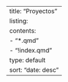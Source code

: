 ---
title: "Proyectos"
listing:
  contents:
    - "*.qmd"
    - "!index.qmd"
  type: default
  sort: "date: desc"
---